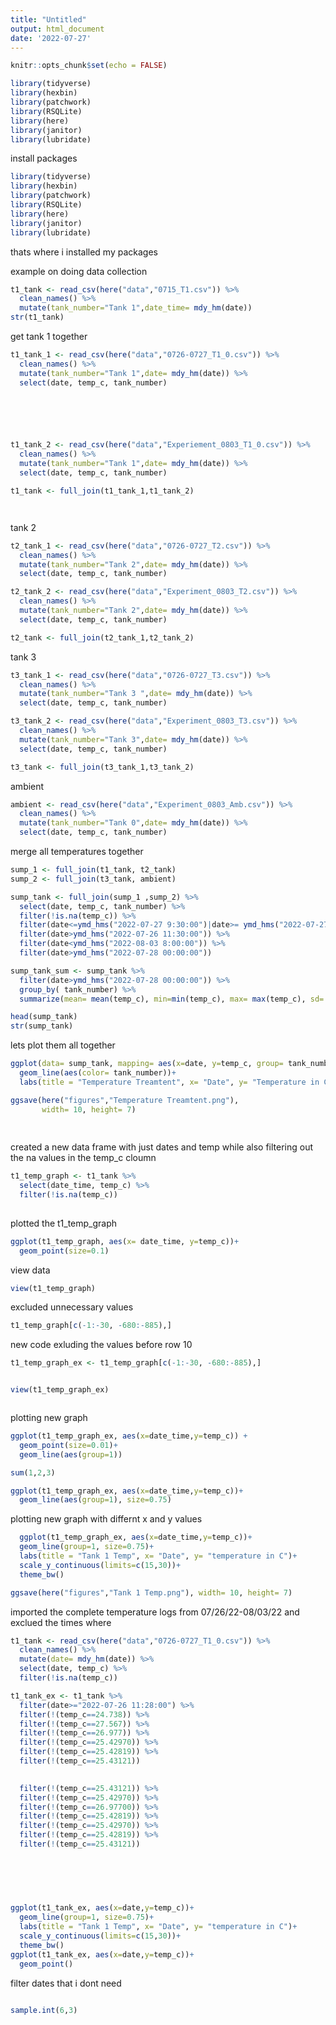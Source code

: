 ```yaml
---
title: "Untitled"
output: html_document
date: '2022-07-27'
---
```


```r
knitr::opts_chunk$set(echo = FALSE)

library(tidyverse)
library(hexbin)
library(patchwork)
library(RSQLite)
library(here)
library(janitor)
library(lubridate)
```

install packages
```r
library(tidyverse)
library(hexbin)
library(patchwork)
library(RSQLite)
library(here)
library(janitor)
library(lubridate)
```

thats where i installed my packages

example on doing data collection
```r
t1_tank <- read_csv(here("data","0715_T1.csv")) %>% 
  clean_names() %>% 
  mutate(tank_number="Tank 1",date_time= mdy_hm(date))
str(t1_tank)
```

get tank 1 together
```r
t1_tank_1 <- read_csv(here("data","0726-0727_T1_0.csv")) %>% 
  clean_names() %>%  
  mutate(tank_number="Tank 1",date= mdy_hm(date)) %>% 
  select(date, temp_c, tank_number)
  





t1_tank_2 <- read_csv(here("data","Experiement_0803_T1_0.csv")) %>% 
  clean_names() %>%  
  mutate(tank_number="Tank 1",date= mdy_hm(date)) %>% 
  select(date, temp_c, tank_number)

t1_tank <- full_join(t1_tank_1,t1_tank_2)




```

tank 2
```r
t2_tank_1 <- read_csv(here("data","0726-0727_T2.csv")) %>% 
  clean_names() %>%  
  mutate(tank_number="Tank 2",date= mdy_hm(date)) %>% 
  select(date, temp_c, tank_number)

t2_tank_2 <- read_csv(here("data","Experiment_0803_T2.csv")) %>% 
  clean_names() %>%  
  mutate(tank_number="Tank 2",date= mdy_hm(date)) %>% 
  select(date, temp_c, tank_number)

t2_tank <- full_join(t2_tank_1,t2_tank_2)

```
tank 3
```r
t3_tank_1 <- read_csv(here("data","0726-0727_T3.csv")) %>% 
  clean_names() %>%  
  mutate(tank_number="Tank 3 ",date= mdy_hm(date)) %>% 
  select(date, temp_c, tank_number)

t3_tank_2 <- read_csv(here("data","Experiment_0803_T3.csv")) %>% 
  clean_names() %>%  
  mutate(tank_number="Tank 3",date= mdy_hm(date)) %>% 
  select(date, temp_c, tank_number)

t3_tank <- full_join(t3_tank_1,t3_tank_2)
```
ambient
```r
ambient <- read_csv(here("data","Experiment_0803_Amb.csv")) %>% 
  clean_names() %>%  
  mutate(tank_number="Tank 0",date= mdy_hm(date)) %>% 
  select(date, temp_c, tank_number)
```

merge all temperatures together
```r
sump_1 <- full_join(t1_tank, t2_tank)
sump_2 <- full_join(t3_tank, ambient)

sump_tank <- full_join(sump_1 ,sump_2) %>% 
  select(date, temp_c, tank_number) %>% 
  filter(!is.na(temp_c)) %>% 
  filter(date<=ymd_hms("2022-07-27 9:30:00")|date>= ymd_hms("2022-07-27 10:30:00")) %>% 
  filter(date>ymd_hms("2022-07-26 11:30:00")) %>% 
  filter(date<ymd_hms("2022-08-03 8:00:00")) %>% 
  filter(date>ymd_hms("2022-07-28 00:00:00"))

sump_tank_sum <- sump_tank %>% 
  filter(date>ymd_hms("2022-07-28 00:00:00")) %>% 
  group_by( tank_number) %>% 
  summarize(mean= mean(temp_c), min=min(temp_c), max= max(temp_c), sd= sd(temp_c))

head(sump_tank)
str(sump_tank)
```
lets plot them all together
```r
ggplot(data= sump_tank, mapping= aes(x=date, y=temp_c, group= tank_number))+
  geom_line(aes(color= tank_number))+
  labs(title = "Temperature Treamtent", x= "Date", y= "Temperature in C")

ggsave(here("figures","Temperature Treamtent.png"),
       width= 10, height= 7)
  
  
```

created a new data frame with just dates and temp while also 
filtering out the na values in the temp_c cloumn
```r
t1_temp_graph <- t1_tank %>%
  select(date_time, temp_c) %>% 
  filter(!is.na(temp_c))
  
```




plotted the t1_temp_graph
```r
ggplot(t1_temp_graph, aes(x= date_time, y=temp_c))+
  geom_point(size=0.1)
```

view data
```r
view(t1_temp_graph)
```


excluded unnecessary values
```r
t1_temp_graph[c(-1:-30, -680:-885),]
```
new code exluding the values before row 10
```r
t1_temp_graph_ex <- t1_temp_graph[c(-1:-30, -680:-885),]


view(t1_temp_graph_ex)

```

```r

```


plotting new graph 
```r
ggplot(t1_temp_graph_ex, aes(x=date_time,y=temp_c)) +
  geom_point(size=0.01)+
  geom_line(aes(group=1))

sum(1,2,3)
```
```r
ggplot(t1_temp_graph_ex, aes(x=date_time,y=temp_c))+
  geom_line(aes(group=1), size=0.75)
```

plotting new graph with differnt x and y values
```r

  ggplot(t1_temp_graph_ex, aes(x=date_time,y=temp_c))+
  geom_line(group=1, size=0.75)+
  labs(title = "Tank 1 Temp", x= "Date", y= "temperature in C")+
  scale_y_continuous(limits=c(15,30))+
  theme_bw()

ggsave(here("figures","Tank 1 Temp.png"), width= 10, height= 7)
```

imported the complete temperature logs from 07/26/22-08/03/22 and exclued the times where
```r
t1_tank <- read_csv(here("data","0726-0727_T1_0.csv")) %>% 
  clean_names() %>% 
  mutate(date= mdy_hm(date)) %>% 
  select(date, temp_c) %>% 
  filter(!is.na(temp_c))

t1_tank_ex <- t1_tank %>% 
  filter(date>="2022-07-26 11:28:00") %>% 
  filter(!(temp_c==24.738)) %>% 
  filter(!(temp_c==27.567)) %>% 
  filter(!(temp_c==26.977)) %>% 
  filter(!(temp_c==25.42970)) %>% 
  filter(!(temp_c==25.42819)) %>% 
  filter(!(temp_c==25.43121))
  

  filter(!(temp_c==25.43121)) %>%
  filter(!(temp_c==25.42970)) %>% 
  filter(!(temp_c==26.97700)) %>% 
  filter(!(temp_c==25.42819)) %>% 
  filter(!(temp_c==25.42970)) %>% 
  filter(!(temp_c==25.42819)) %>% 
  filter(!(temp_c==25.43121))
  
 
  
  


ggplot(t1_tank_ex, aes(x=date,y=temp_c))+
  geom_line(group=1, size=0.75)+
  labs(title = "Tank 1 Temp", x= "Date", y= "temperature in C")+
  scale_y_continuous(limits=c(15,30))+
  theme_bw()
ggplot(t1_tank_ex, aes(x=date,y=temp_c))+
  geom_point()


```

filter dates that i dont need
```r

```


```r
sample.int(6,3)
```

